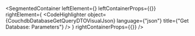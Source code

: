 
<SegmentedContainer
  leftElement={<CouchdbDatabaseGetQueryDTODesc />}
  leftContainerProps={{}}
  rightElement={
    <CodeHighlighter
      object={CouchdbDatabaseGetQueryDTOVisualJson}
      language={"json"}
      title={"Get Database: Parameters"}
    />
  }
  rightContainerProps={{}}
/>

<div
  class={"spacer"}
/>


